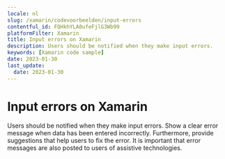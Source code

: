 ```yaml
---
locale: nl
slug: /xamarin/codevoorbeelden/input-errors
contentful_id: FQHkhYLA0ufeFjlG3Wb99
platformFilter: Xamarin
title: Input errors on Xamarin
description: Users should be notified when they make input errors.
keywords: [Xamarin code sample]
date: 2023-01-30
last_update:
  date: 2023-01-30
---
```


# Input errors on Xamarin

Users should be notified when they make input errors. Show a clear error message when data has been entered incorrectly. Furthermore, provide suggestions that help users to fix the error. It is important that error messages are also posted to users of assistive technologies.

<CodeSample id="input-errors" locale="nl" platform="xamarin"/>
